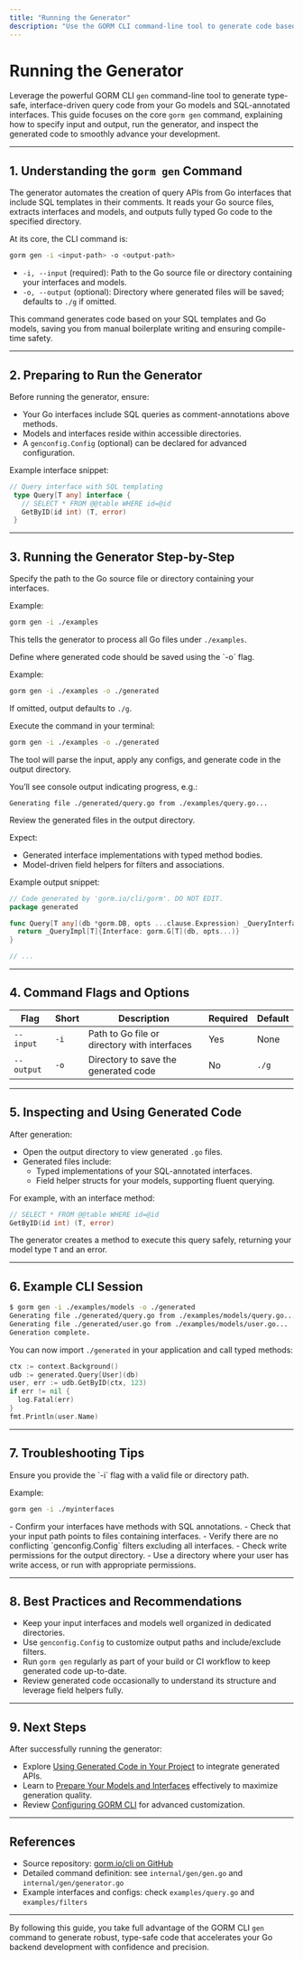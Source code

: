 ```yaml
---
title: "Running the Generator"
description: "Use the GORM CLI command-line tool to generate code based on your models and interfaces. Explains the core `gorm gen` command, input and output paths, and how to inspect the generated output."
---
```


# Running the Generator

Leverage the powerful GORM CLI `gen` command-line tool to generate type-safe, interface-driven query code from your Go models and SQL-annotated interfaces. This guide focuses on the core `gorm gen` command, explaining how to specify input and output, run the generator, and inspect the generated code to smoothly advance your development.

---

## 1. Understanding the `gorm gen` Command

The generator automates the creation of query APIs from Go interfaces that include SQL templates in their comments. It reads your Go source files, extracts interfaces and models, and outputs fully typed Go code to the specified directory.

At its core, the CLI command is:

```bash
gorm gen -i <input-path> -o <output-path>
```

- `-i, --input` (required): Path to the Go source file or directory containing your interfaces and models.
- `-o, --output` (optional): Directory where generated files will be saved; defaults to `./g` if omitted.

This command generates code based on your SQL templates and Go models, saving you from manual boilerplate writing and ensuring compile-time safety.

---

## 2. Preparing to Run the Generator

Before running the generator, ensure:

- Your Go interfaces include SQL queries as comment-annotations above methods.
- Models and interfaces reside within accessible directories.
- A `genconfig.Config` (optional) can be declared for advanced configuration.

Example interface snippet:

```go
// Query interface with SQL templating
 type Query[T any] interface {
   // SELECT * FROM @@table WHERE id=@id
   GetByID(id int) (T, error)
 }
```

---

## 3. Running the Generator Step-by-Step

<Steps>
<Step title="Step 1: Identify Your Input Path">
Specify the path to the Go source file or directory containing your interfaces.

Example:

```bash
gorm gen -i ./examples
```

This tells the generator to process all Go files under `./examples`.
</Step>

<Step title="Step 2: Specify Output Directory (Optional)">
Define where generated code should be saved using the `-o` flag.

Example:

```bash
gorm gen -i ./examples -o ./generated
```

If omitted, output defaults to `./g`.
</Step>

<Step title="Step 3: Run the Command">
Execute the command in your terminal:

```bash
gorm gen -i ./examples -o ./generated
```

The tool will parse the input, apply any configs, and generate code in the output directory.

You’ll see console output indicating progress, e.g.: 

```
Generating file ./generated/query.go from ./examples/query.go...
```
</Step>

<Step title="Step 4: Verify Output">
Review the generated files in the output directory.

Expect:

- Generated interface implementations with typed method bodies.
- Model-driven field helpers for filters and associations.

Example output snippet:

```go
// Code generated by 'gorm.io/cli/gorm'. DO NOT EDIT.
package generated

func Query[T any](db *gorm.DB, opts ...clause.Expression) _QueryInterface[T] {
  return _QueryImpl[T]{Interface: gorm.G[T](db, opts...)}
}

// ...
```

</Step>
</Steps>

---

## 4. Command Flags and Options

| Flag           | Short | Description                                      | Required | Default  |
|----------------|-------|------------------------------------------------|----------|----------|
| `--input`      | `-i`  | Path to Go file or directory with interfaces    | Yes      | None     |
| `--output`     | `-o`  | Directory to save the generated code            | No       | `./g`    |

---

## 5. Inspecting and Using Generated Code

After generation:

- Open the output directory to view generated `.go` files.
- Generated files include:
  - Typed implementations of your SQL-annotated interfaces.
  - Field helper structs for your models, supporting fluent querying.

For example, with an interface method:

```go
// SELECT * FROM @@table WHERE id=@id
GetByID(id int) (T, error)
```

The generator creates a method to execute this query safely, returning your model type `T` and an error.

---

## 6. Example CLI Session

```bash
$ gorm gen -i ./examples/models -o ./generated
Generating file ./generated/query.go from ./examples/models/query.go...
Generating file ./generated/user.go from ./examples/models/user.go...
Generation complete.
```

You can now import `./generated` in your application and call typed methods:

```go
ctx := context.Background()
udb := generated.Query[User](db)
user, err := udb.GetByID(ctx, 123)
if err != nil {
  log.Fatal(err)
}
fmt.Println(user.Name)
```

---

## 7. Troubleshooting Tips

<AccordionGroup title="Common Issues When Running the Generator">
<Accordion title="Error: input path not specified">
Ensure you provide the `-i` flag with a valid file or directory path.

Example:

```bash
gorm gen -i ./myinterfaces
```
</Accordion>

<Accordion title="No output files generated">
- Confirm your interfaces have methods with SQL annotations.
- Check that your input path points to files containing interfaces.
- Verify there are no conflicting `genconfig.Config` filters excluding all interfaces.
</Accordion>

<Accordion title="Permission denied writing output files">
- Check write permissions for the output directory.
- Use a directory where your user has write access, or run with appropriate permissions.
</Accordion>
</AccordionGroup>

---

## 8. Best Practices and Recommendations

- Keep your input interfaces and models well organized in dedicated directories.
- Use `genconfig.Config` to customize output paths and include/exclude filters.
- Run `gorm gen` regularly as part of your build or CI workflow to keep generated code up-to-date.
- Review generated code occasionally to understand its structure and leverage field helpers fully.

---

## 9. Next Steps

After successfully running the generator:

- Explore [Using Generated Code in Your Project](./using-generated-code) to integrate generated APIs.
- Learn to [Prepare Your Models and Interfaces](./prepare-code) effectively to maximize generation quality.
- Review [Configuring GORM CLI](./configuring-generator) for advanced customization.

---

## References

- Source repository: [gorm.io/cli on GitHub](https://github.com/go-gorm/cli)
- Detailed command definition: see `internal/gen/gen.go` and `internal/gen/generator.go`
- Example interfaces and configs: check `examples/query.go` and `examples/filters`

---

By following this guide, you take full advantage of the GORM CLI `gen` command to generate robust, type-safe code that accelerates your Go backend development with confidence and precision.
